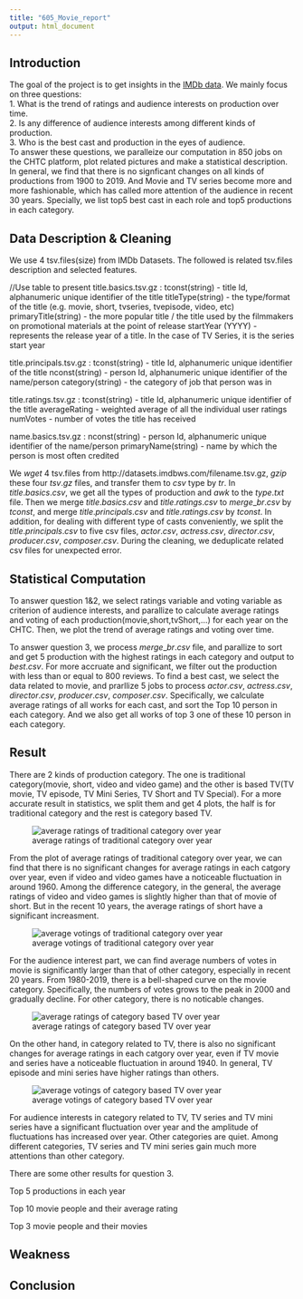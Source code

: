 ---
title: "605_Movie_report"
output: html_document
---

## Introduction

The goal of the project is to get insights in the [IMDb data](https://www.imdb.com/interfaces/). We mainly focus on three questions:  
1. What is the trend of ratings and audience interests on production over time.  
2. Is any difference of audience interests among different kinds of production.  
3. Who is the best cast and production in the eyes of audience.  
To answer these questions, we paralleize our computation in 850 jobs on the CHTC platform, plot related pictures and make a statistical description. In general, we find that there is no signficant changes on all kinds of productions from 1900 to 2019. And Movie and TV series become more and more fashionable, which has called more attention of the audience in recent 30 years. Specially, we list top5 best cast in each role and top5 productions in each category.

## Data Description & Cleaning
We use 4 tsv.files(size) from IMDb Datasets. The followed is related tsv.files description and selected features.

//Use table to present
title.basics.tsv.gz :
tconst(string) - title Id, alphanumeric unique identifier of the title
titleType(string) - the type/format of the title (e.g. movie, short, tvseries, tvepisode, video, etc)
primaryTitle(string) - the more popular title / the title used by the filmmakers on promotional materials at the point of release
startYear (YYYY) - represents the release year of a title. In the case of TV Series, it is the series start year

title.principals.tsv.gz : 
tconst(string) - title Id, alphanumeric unique identifier of the title
nconst(string) - person Id, alphanumeric unique identifier of the name/person
category(string) - the category of job that person was in

title.ratings.tsv.gz : 
tconst(string) - title Id, alphanumeric unique identifier of the title
averageRating - weighted average of all the individual user ratings 
numVotes - number of votes the title has received

name.basics.tsv.gz : 
nconst(string) - person Id, alphanumeric unique identifier of the name/person
primaryName(string) - name by which the person is most often credited

We $wget$ 4 tsv.files from http://datasets.imdbws.com/filename.tsv.gz, $gzip$ these four $tsv.gz$ files, and transfer them to $csv$ type by $tr$. In $title.basics.csv$, we get all the types of production and $awk$ to the $type.txt$ file. Then we merge $title.basics.csv$ and $title.ratings.csv$ to $merge\_br.csv$ by $tconst$, and merge $title.principals.csv$ and $title.ratings.csv$ by $tconst$. In addition, for dealing with different type of casts conveniently, we split the $title.principals.csv$ to five csv files, $actor.csv$, $actress.csv$, $director.csv$, $producer.csv$, $composer.csv$. During the cleaning, we deduplicate related csv files for unexpected error.

## Statistical Computation

To answer question 1&2, we select ratings variable and voting variable as criterion of audience interests, and parallize to calculate average ratings and voting of each production(movie,short,tvShort,...) for each year on the CHTC. Then, we plot the trend of average ratings and voting over time.

To answer question 3, we process $merge\_br.csv$ file, and parallize to sort and get 5 production with the highest ratings in each category and output to $best.csv$. For more accruate and significant, we filter out the production with less than or equal to 800 reviews. To find a best cast, we select the data related to movie, and prarllize 5 jobs to process $actor.csv$, $actress.csv$, $director.csv$, $producer.csv$, $composer.csv$. Specifically, we calculate average ratings of all works for each cast, and sort the Top 10 person in each category. And we also get all works of top 3 one of these 10 person in each category.

## Result
There are 2 kinds of production category. The one is traditional category(movie, short, video and video game) and the other is based TV(TV movie, TV episode, TV Mini Series, TV Short and TV Special). For a more accurate result in statistics, we split them and get 4 plots, the half is for traditional category and the rest is category based TV.

![average ratings of traditional category over year](ratings_productions.png)

From the plot of average ratings of traditional category over year, we can find that there is no significant changes for average ratings in each catgory over year, even if video and video games have a noticeable fluctuation in around 1960. Among the difference category, in the general, the average ratings of video and video games is slightly higher than that of movie of short. But in the recent 10 years, the average ratings of short have a significant increasment.

![average votings of traditional category over year](votings_productions.png)

For the audience interest part, we can find average numbers of votes in movie is significantly larger than that of other category, especially in recent 20 years. From 1980-2019, there is a bell-shaped curve on the movie category. Specifically, the numbers of votes grows to the peak in 2000 and gradually decline. For other category, there is no noticable changes.

![average ratings of category based TV over year](ratings_tv.png)  

On the other hand, in category related to TV, there is also no significant changes for average ratings in each catgory over year, even if TV movie and series have a noticeable fluctuation in around 1940. In general, TV episode and mini series have higher ratings than others.

![average votings of category based TV over year](votings_tv.png)

For audience interests in category related to TV, TV series and TV mini series have a significant fluctuation over year and the amplitude of fluctuations has increased over year. Other categories are quiet. Among different categories, TV series and TV mini series gain much more attentions than other category.

There are some other results for question 3.

Top 5 productions in each year

Top 10 movie people and their average rating

Top 3 movie people and their movies



## Weakness

## Conclusion

